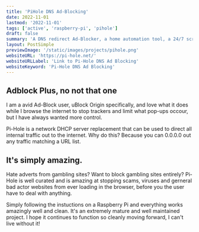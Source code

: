 ```yaml
---
title: 'PiHole DNS Ad-Blocking'
date: 2022-11-01
lastmod: '2022-11-01'
tags: ['active', 'raspberry-pi', 'pihole']
draft: false
summary: 'A DNS redirect Ad-Blocker, a home automation tool, a 24/7 script management machine!'
layout: PostSimple
previewImage: '/static/images/projects/pihole.png'
websiteURL: 'https://pi-hole.net/'
websiteURLLabel: 'Link to Pi-Hole DNS Ad Blocking'
websiteKeyword: 'Pi-Hole DNS Ad Blocking'
---
```


## Adblock Plus, no not that one

I am a avid Ad-Block user, uBlock Origin specifically, and love what it does while I browse the internet to stop trackers and limit what pop-ups occour, but I have always wanted more control.

Pi-Hole is a network DHCP server replacement that can be used to direct all internal traffic out to the internet. Why do this? Because you can 0.0.0.0 out any traffic matching a URL list.

## It's simply amazing.

Hate adverts from gambling sites? Want to block gambling sites entirely? Pi-Hole is well curated and is amazing at stopping scams, viruses and gerneral bad actor websites from ever loading in the browser, before you the user have to deal with anything.

Simply following the instuctions on a Raspberry Pi and everything works amazingly well and clean. It's an extremely mature and well maintained project. I hope it continues to function so cleanly moving forward, I can't live without it!
